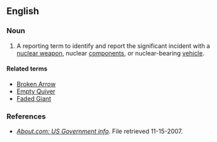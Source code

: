 ==English==

===Noun===
{{en-noun|head=[[bent|Bent]] [[spear|Spear]]}}

# {{label|en|US|euphemistic|military}} A reporting term to identify and report the significant incident with a [[nuclear weapon]], nuclear [[components]], or nuclear-bearing [[vehicle]].

====Related terms====
* [[Broken Arrow]]
* [[Empty Quiver]]
* [[Faded Giant]]

===References===
* ''[http://usgovinfo.about.com/library/weekly/aa081600b.htm About.com: US Government info]''. File retrieved 11-15-2007.